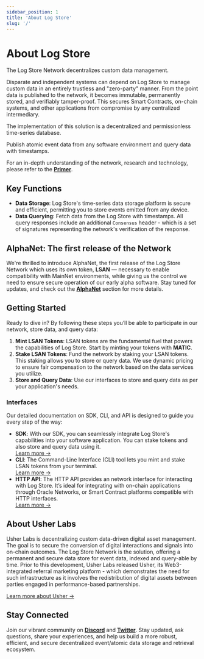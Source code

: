 ```yaml
---
sidebar_position: 1
title: 'About Log Store'
slug: '/'
---
```


# About Log Store

The Log Store Network decentralizes custom data management.

Disparate and independent systems can depend on Log Store to manage custom data in an entirely trustless and "zero-party" manner.
From the point data is published to the network, it becomes immutable, permanently stored, and verifiably tamper-proof.
This secures Smart Contracts, on-chain systems, and other applications from compromise by any centralized intermediary.

The implementation of this solution is a decentralized and permissionless time-series database.

Publish atomic event data from any software environment and query data with timestamps.

For an in-depth understanding of the network, research and technology, please refer to the **[Primer](/primer)**.

## Key Functions

- **Data Storage**: Log Store's time-series data storage platform is secure and efficient, permitting you to store events emitted from any device.
- **Data Querying**: Fetch data from the Log Store with timestamps. All query responses include an additional `Consensus` header - which is a set of signatures representing the network's verification of the response.

## AlphaNet: The first release of the Network

We're thrilled to introduce AlphaNet, the first release of the Log Store Network which uses its own token, **LSAN** — necessary to enable compatibility with MainNet environments, while giving us the control we need to ensure secure operation of our early alpha software. Stay tuned for updates, and check out the **[AlphaNet](/alphanet)** section for more details.

## Getting Started

Ready to dive in? By following these steps you’ll be able to participate in our network, store data, and query data:

1. **Mint LSAN Tokens**: LSAN tokens are the fundamental fuel that powers the capabilities of Log Store. Start by minting your tokens with **MATIC**.
2. **Stake LSAN Tokens**: Fund the network by staking your LSAN tokens. This staking allows you to store or query data. We use dynamic pricing to ensure fair compensation to the network based on the data services you utilize.
3. **Store and Query Data**: Use our interfaces to store and query data as per your application's needs.

### Interfaces

Our detailed documentation on SDK, CLI, and API is designed to guide you every step of the way:

- **SDK**: With our SDK, you can seamlessly integrate Log Store's capabilities into your software application. You can stake tokens and also store and query data using it.<br/>
  [Learn more →](./sdk/getting-started.md)
- **CLI**: The Command-Line Interface (CLI) tool lets you mint and stake LSAN tokens from your terminal.<br/>
  [Learn more →](./cli/getting-started.md)
- **HTTP API**: The HTTP API provides an network interface for interacting with Log Store. It’s ideal for integrating with on-chain applications through Oracle Networks, or Smart Contract platforms compatible with HTTP interfaces.<br/>
  [Learn more →](./api/getting-started.md)

## About Usher Labs

Usher Labs is decentralizing custom data-driven digital asset management. The goal is to secure the conversion of digital interactions and signals into on-chain outcomes. The Log Store Network is the solution, offering a permanent and secure data store for event data, indexed and query-able by time. Prior to this development, Usher Labs released Usher, its Web3-integrated referral marketing platform - which demonstrates the need for such infrastructure as it involves the redistribution of digital assets between parties engaged in performance-based partnerships.

[Learn more about Usher →](https://usher.so/)

## Stay Connected

Join our vibrant community on **[Discord](https://go.usher.so/discord)** and **[Twitter](https://twitter.com/usher_web3)**. Stay updated, ask questions, share your experiences, and help us build a more robust, efficient, and secure decentralized event/atomic data storage and retrieval ecosystem.
